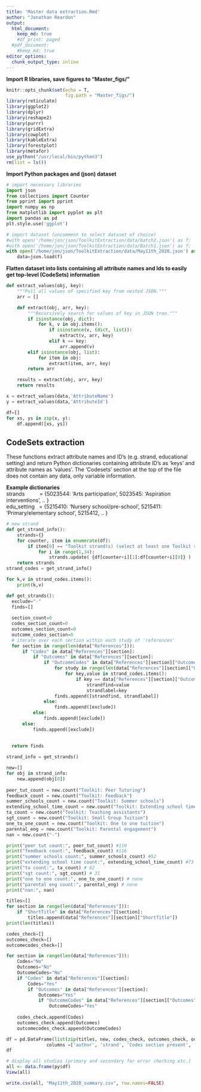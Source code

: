 ```yaml
---
title: 'Master data extraction.Rmd'
author: "Jonathan Reardon"
output:
  html_document:
    keep_md: true
    #df_print: paged
  #pdf_document:
    #keep_md: true
editor_options:
  chunk_output_type: inline
---
```


**Import R libraries, save figures to "Master_figs/"**
```r
knitr::opts_chunk$set(echo = T,
                      fig.path = "Master_figs/")
library(reticulate)
library(ggplot2)
library(dplyr)
library(reshape2)
library(purrr)
library(gridExtra)
library(cowplot)
library(kableExtra)
library(forestplot)
library(metafor)
use_python("/usr/local/bin/python3")
rm(list = ls())
```
**Import Python packages and (json) dataset**
```python
# import necessary libraries
import json
from collections import Counter
from pprint import pprint
import numpy as np
from matplotlib import pyplot as plt
import pandas as pd
plt.style.use('ggplot')

# import dataset (uncomment to select dataset of choice)
#with open('/home/jon/json/ToolkitExtraction/data/batch2.json') as f:
#with open('/home/jon/json/ToolkitExtraction/data/Batch1.json') as f:
with open('/home/jon/json/ToolkitExtraction/data/May11th_2020.json') as f:
    data=json.load(f)
```
**Flatten dataset into lists containing all attribute names and Ids to easily get top-level (CodeSets) information**
```python
def extract_values(obj, key):
    """Pull all values of specified key from nested JSON."""
    arr = []

    def extract(obj, arr, key):
        """Recursively search for values of key in JSON tree."""
        if isinstance(obj, dict):
            for k, v in obj.items():
                if isinstance(v, (dict, list)):
                    extract(v, arr, key)
                elif k == key:
                    arr.append(v)
        elif isinstance(obj, list):
            for item in obj:
                extract(item, arr, key)
        return arr

    results = extract(obj, arr, key)
    return results

x = extract_values(data,'AttributeName')
y = extract_values(data,'AttributeId')

df=[]
for xs, ys in zip(x, y):
    df.append([xs, ys])
```
## CodeSets extraction

These functions extract attribute names and ID's (e.g. strand, educational setting) and return Python dictionaries containing attribute ID's as 'keys' and attribute names as 'values'. The 'Codesets' section at the top of the file does not contain any data, only variable information.

**Example dictionaries**  
strands&nbsp;&nbsp;&nbsp;&nbsp;&nbsp;&nbsp;&nbsp;&nbsp;&nbsp;&nbsp;= {5023544: 'Arts participation', 5023545: 'Aspiration interventions', .. }  
edu_setting&nbsp;&nbsp;&nbsp;= {5215410: 'Nursery school/pre-school', 5215411: 'Primary/elementary school', 5215412, .. }

```python
# new strand 
def get_strand_info():
    strands={}
    for counter, item in enumerate(df):
        if item[0] == "Toolkit strand(s) (select at least one Toolkit strand)":
            for i in range(1,34):
                strands.update( {df[counter+i][1]:df[counter+i][0]} )
    return strands
strand_codes = get_strand_info()

for k,v in strand_codes.items():
    print(k,v)
```

```python

def get_strands():
  exclude="-"
  finds=[]
    
  section_count=0
  codes_section_count=0
  outcomes_section_count=0
  outcome_codes_section=0
  # iterate over each section within each study of 'references'
  for section in range(len(data["References"])):
      if "Codes" in data["References"][section]:
          if "Outcomes" in data["References"][section]:
              if "OutcomeCodes" in data["References"][section]["Outcomes"][0]:
                  for study in range(len(data["References"][section]["Outcomes"][0]["OutcomeCodes"]["OutcomeItemAttributesList"])):
                      for key,value in strand_codes.items():
                          if key == data["References"][section]["Outcomes"][0]["OutcomeCodes"]["OutcomeItemAttributesList"][study]["AttributeId"]:
                              strandfind=value
                              strandlabel=key
                  finds.append([strandfind, strandlabel])
              else:
                  finds.append([exclude])
          else:
              finds.append([exclude])
      else:
          finds.append([exclude])
        
    
  return finds

strand_info = get_strands() 

new=[]
for obj in strand_info:
    new.append(obj[0])
    
peer_tut_count = new.count("Toolkit: Peer Tutoring")
feedback_count = new.count("Toolkit: Feedback")
summer_schools_count = new.count("Toolkit: Summer schools")
extending_school_time_count = new.count("Toolkit: Extending school time")
ta_count = new.count("Toolkit: Teaching assistants")
sgt_count = new.count("Toolkit: Small Group Tuition")
one_to_one_count = new.count("Toolkit: One to one tuition")
parental_eng = new.count("Toolkit: Parental engagement")
nan = new.count("-")

print("peer tut count:", peer_tut_count) #110
print("feedback count:", feedback_count) #116
print("summer schools count:", summer_schools_count) #52
print("extending school time count:", extending_school_time_count) #73
print("ta count:", ta_count) # 62
print("sgt count:", sgt_count) # 31
print("one to one count:", one_to_one_count) # none
print("parental eng count:", parental_eng) # none
print("nan:", nan)
```

```python
titles=[]
for section in range(len(data["References"])):
    if "ShortTitle" in data["References"][section]:
        titles.append(data["References"][section]["ShortTitle"])
print(len(titles))
```

```python

codes_check=[]
outcomes_check=[]
outcomecodes_check=[]

for section in range(len(data["References"])):
    Codes="No"
    Outcomes="No"
    OutcomeCodes="No"
    if "Codes" in data["References"][section]:
        Codes="Yes"
        if "Outcomes" in data["References"][section]:
            Outcomes="Yes"
            if "OutcomeCodes" in data["References"][section]["Outcomes"][0]:
                OutcomeCodes="Yes"
          
    codes_check.append(Codes)
    outcomes_check.append(Outcomes)
    outcomecodes_check.append(OutcomeCodes)
```

```python

df = pd.DataFrame(list(zip(titles, new, codes_check, outcomes_check, outcomecodes_check)), 
               columns =['author', 'strand', 'Codes section present', 'Outcomes section present', 'OutcomeCodes section present']) 
df
```

```r

# display all studies (primary and secondary for error checking etc.)
all <- data.frame(py$df)
View(all)

write.csv(all, "May11th_2020_summary.csv", row.names=FALSE)
```